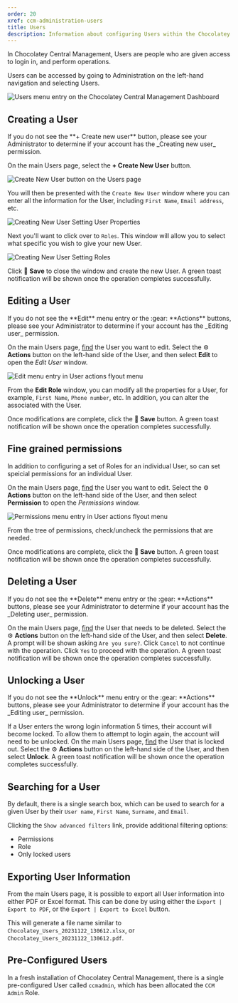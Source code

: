 ```yaml
---
order: 20
xref: ccm-administration-users
title: Users
description: Information about configuring Users within the Chocolatey Central Management Administration section
---
```


In Chocolatey Central Management, Users are people who are given access to login in, and perform operations.

Users can be accessed by going to Administration on the left-hand navigation and selecting Users.

![Users menu entry on the Chocolatey Central Management Dashboard](/images/ccm-playwright/dashboard/left-menu-nested-users.png)

## Creating a User

<Callout type="info">
    If you do not see the **+ Create new user** button, please see your Administrator to determine if your account has the _Creating new user_ permission.
</Callout>

On the main Users page, select the **+ Create New User** button.

![Create New User button on the Users page](/images/ccm-playwright/administration/users/button-create-new-user.png)

You will then be presented with the `Create New User` window where you can enter all the information for the User, including `First Name`, `Email address`, etc.

![Creating New User Setting User Properties](/images/ccm-playwright/administration/users/modal-new-user-tab-information.png)

Next you'll want to click over to `Roles`. This window will allow you to select what specific <Xref title="Roles" value="ccm-administration-roles" /> you wish to give your new User.

![Creating New User Setting Roles](/images/ccm-playwright/administration/users/modal-new-user-tab-roles.png)

Click :floppy_disk: **Save** to close the window and create the new User.
A green toast notification will be shown once the operation completes successfully.

## Editing a User

<Callout type="info">
    If you do not see the **Edit** menu entry or the :gear: **Actions** buttons, please see your Administrator to determine if your account has the _Editing user_ permission.
</Callout>

On the main Users page, [find](#searching-for-a-user) the User you want to edit.
Select the :gear: **Actions** button on the left-hand side of the User, and then select **Edit** to open the _Edit User_ window.

![Edit menu entry in User actions flyout menu](/images/ccm-playwright/administration/users/table-row-button-action-dropdown-menu-edit.png)

From the **Edit Role** window, you can modify all the properties for a User, for example, `First Name`, `Phone number`, etc. In addition, you can alter the <Xref title="Roles" value="ccm-administration-roles" /> associated with the User.

Once modifications are complete, click the :floppy_disk: **Save** button.
A green toast notification will be shown once the operation completes successfully.

## Fine grained permissions

In addition to configuring a set of Roles for an individual User, so can set speicial permissions for an individual User.

On the main Users page, [find](#searching-for-a-user) the User you want to edit.
Select the :gear: **Actions** button on the left-hand side of the User, and then select **Permission** to open the _Permissions_ window.

![Permissions menu entry in User actions flyout menu](/images/ccm-playwright/administration/users/modal-permissions.png)

From the tree of permissions, check/uncheck the permissions that are needed.

Once modifications are complete, click the :floppy_disk: **Save** button.
A green toast notification will be shown once the operation completes successfully.

## Deleting a User

<Callout type="info">
    If you do not see the **Delete** menu entry or the :gear: **Actions** buttons, please see your Administrator to determine if your account has the _Deleting user_ permission.
</Callout>

On the main Users page, [find](#searching-for-a-user) the User that needs to be deleted.
Select the :gear: **Actions** button on the left-hand side of the User, and then select **Delete**.
A prompt will be shown asking `Are you sure?`.
Click `Cancel` to not continue with the operation.
Click `Yes` to proceed with the operation.
A green toast notification will be shown once the operation completes successfully.

## Unlocking a User

<Callout type="info">
    If you do not see the **Unlock** menu entry or the :gear: **Actions** buttons, please see your Administrator to determine if your account has the _Editing user_ permission.
</Callout>

If a User enters the wrong login information 5 times, their account will become locked.
To allow them to attempt to login again, the account will need to be unlocked.
On the main Users page, [find](#searching-for-a-user) the User that is locked out.
Select the :gear: **Actions** button on the left-hand side of the User, and then select **Unlock**.
A green toast notification will be shown once the operation completes successfully.

## Searching for a User

By default, there is a single search box, which can be used to search for a given User by their `User name`, `First Name`, `Surname`, and `Email`.

Clicking the `Show advanced filters` link, provide additional filtering options:

- Permissions
- Role
- Only locked users

## Exporting User Information

From the main Users page, it is possible to export all User information into either PDF or Excel format.
This can be done by using either the `Export | Export to PDF`, or the `Export | Export to Excel` button.

This will generate a file name similar to `Chocolatey_Users_20231122_130612.xlsx`, or `Chocolatey_Users_20231122_130612.pdf`.

## Pre-Configured Users

In a fresh installation of Chocolatey Central Management, there is a single pre-configured User called `ccmadmin`, which has been allocated the `CCM Admin` Role.